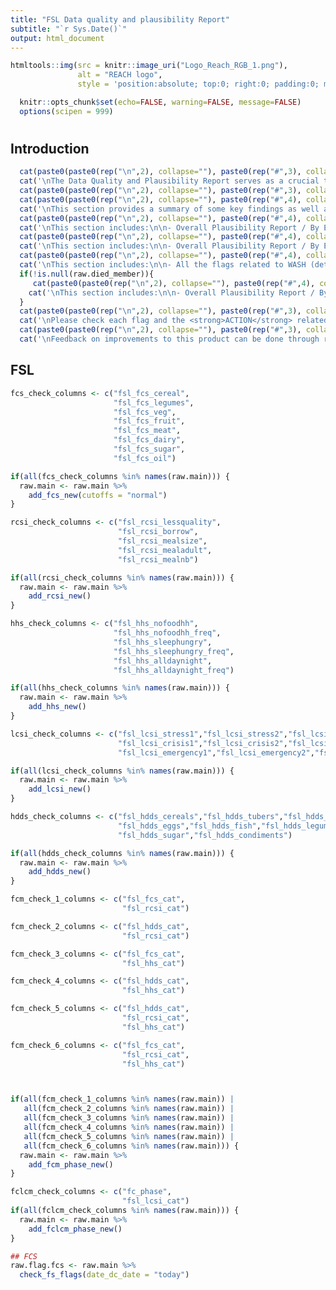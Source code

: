 ```yaml
---
title: "FSL Data quality and plausibility Report"
subtitle: "`r Sys.Date()`"
output: html_document
---
```


<style>
.tocify-subheader {
  font-size: 0.7em;
}
.tocify-item {
  font-size: 0.85em;
  padding-left: 25px;
  text-indent: 0;
}
</style>

```r
htmltools::img(src = knitr::image_uri("Logo_Reach_RGB_1.png"),
               alt = "REACH logo",
               style = 'position:absolute; top:0; right:0; padding:0; margin:20; width:250px')
```

```r
  knitr::opts_chunk$set(echo=FALSE, warning=FALSE, message=FALSE)
  options(scipen = 999)

```

# {.tabset .tabset-fade}

## Introduction

```r
  cat(paste0(paste0(rep("\n",2), collapse=""), paste0(rep("#",3), collapse=""), " ", "What is this tool?"))
  cat('\nThe Data Quality and Plausibility Report serves as a crucial tool for assessing the reliability and accuracy of the IPHRA data collection across different sectors such as Nutrition, Mortality, Water, Sanitation and Hygiene (WASH), Food Security, and Livelihoods. This comprehensive analysis is designed to identify and address potential issues within the data, ensuring that field teams are being informed on potential issues detected in the data collection.\n\nFor each of these sectors, the report provides a detailed examination of the datasets, employing a variety of metrics and methodologies to evaluate data quality and plausibility. This includes checks for completeness, consistency, and accuracy of the data collected. This report aims to uncover any discrepancies, outliers, or anomalies that may suggest data collection, entry errors, or underlying issues that could impact the integrity of the findings.</p>')
  cat(paste0(paste0(rep("\n",2), collapse=""), paste0(rep("#",3), collapse=""), " ", "What is in this tool?"))
  cat(paste0(paste0(rep("\n",2), collapse=""), paste0(rep("#",4), collapse=""), " ", "METADATA CHECK SECTION"))
  cat('\nThis section provides a summary of some key findings as well as some metadata checks such as the number of <strong>UUID duplicates</strong>, <strong>outliers in survey durations/soft duplicates</strong>, <strong> inconsistencies between loop rosters and the main datasets</strong>, and <strong> some age distribution plots</strong>.\n\nThis section includes as well a map that shows the geo locations of the assessed households. ')
  cat(paste0(paste0(rep("\n",2), collapse=""), paste0(rep("#",4), collapse=""), " ", "FSL SECTION"))
  cat('\nThis section includes:\n\n- Overall Plausibility Report / By Enumerator\n- All the flags related to Food Security and Livelihoods (details shown for each flag in the section)\n- Plots showing the distribution of the data.')
  cat(paste0(paste0(rep("\n",2), collapse=""), paste0(rep("#",4), collapse=""), " ", "MUAC/NUTRITION SECTION"))
  cat('\nThis section includes:\n\n- Overall Plausibility Report / By Enumerator\n- All the flags related to MUAC and Nutrition (details shown for each flag in the section)\n- Plots showing the distribution of the data.')
  cat(paste0(paste0(rep("\n",2), collapse=""), paste0(rep("#",4), collapse=""), " ", "WATER CONSUMPTION SECTION"))
  cat('\nThis section includes:\n\n- All the flags related to WASH (details shown for each flag in the section)')
  if(!is.null(raw.died_member)){
     cat(paste0(paste0(rep("\n",2), collapse=""), paste0(rep("#",4), collapse=""), " ", "MORTALITY SECTION"))
    cat('\nThis section includes:\n\n- Overall Plausibility Report / By Enumerator\n- All the flags related to MORTALITY (details shown for each flag in the section)\n- Plots showing the distribution of the data.')
  }
  cat(paste0(paste0(rep("\n",2), collapse=""), paste0(rep("#",3), collapse=""), " ", "What to do next?"))
  cat('\nPlease check each flag and the <strong>ACTION</strong> related to it and act accordingly.\n\nAnother output will be associated to this HTML, the Excel file of the flags that were fired and requires follow-up with the field team. Please check the README tab in the excel file. This file will again be generated with the full data during the cleaning of the dataset. So please do use this file during data collection and relate to it in the final one to be filled.')
  cat(paste0(paste0(rep("\n",2), collapse=""), paste0(rep("#",3), collapse=""), " ", "Feedback"))
  cat('\nFeedback on improvements to this product can be done through reaching out to:\n\n-abraham.azar@impact-initiatives.org \n\n -impact.geneva.phu@impact-initiatives.org')
```

## FSL {.tabset .tabset-fade}

```r
fcs_check_columns <- c("fsl_fcs_cereal",
                       "fsl_fcs_legumes",
                       "fsl_fcs_veg",
                       "fsl_fcs_fruit",
                       "fsl_fcs_meat",
                       "fsl_fcs_dairy",
                       "fsl_fcs_sugar",
                       "fsl_fcs_oil")

if(all(fcs_check_columns %in% names(raw.main))) {
  raw.main <- raw.main %>%
    add_fcs_new(cutoffs = "normal")
}

rcsi_check_columns <- c("fsl_rcsi_lessquality",
                        "fsl_rcsi_borrow",
                        "fsl_rcsi_mealsize",
                        "fsl_rcsi_mealadult",
                        "fsl_rcsi_mealnb")

if(all(rcsi_check_columns %in% names(raw.main))) {
  raw.main <- raw.main %>%
    add_rcsi_new()
}

hhs_check_columns <- c("fsl_hhs_nofoodhh",
                       "fsl_hhs_nofoodhh_freq",
                       "fsl_hhs_sleephungry",
                       "fsl_hhs_sleephungry_freq",
                       "fsl_hhs_alldaynight",
                       "fsl_hhs_alldaynight_freq")

if(all(hhs_check_columns %in% names(raw.main))) {
  raw.main <- raw.main %>%
    add_hhs_new()
}

lcsi_check_columns <- c("fsl_lcsi_stress1","fsl_lcsi_stress2","fsl_lcsi_stress3","fsl_lcsi_stress4",
                        "fsl_lcsi_crisis1","fsl_lcsi_crisis2","fsl_lcsi_crisis3",
                        "fsl_lcsi_emergency1","fsl_lcsi_emergency2","fsl_lcsi_emergency3")

if(all(lcsi_check_columns %in% names(raw.main))) {
  raw.main <- raw.main %>%
    add_lcsi_new()
}

hdds_check_columns <- c("fsl_hdds_cereals","fsl_hdds_tubers","fsl_hdds_veg","fsl_hdds_fruit","fsl_hdds_meat",
                        "fsl_hdds_eggs","fsl_hdds_fish","fsl_hdds_legumes","fsl_hdds_dairy","fsl_hdds_oil",
                        "fsl_hdds_sugar","fsl_hdds_condiments")

if(all(hdds_check_columns %in% names(raw.main))) {
  raw.main <- raw.main %>%
    add_hdds_new()
}

fcm_check_1_columns <- c("fsl_fcs_cat",
                         "fsl_rcsi_cat")

fcm_check_2_columns <- c("fsl_hdds_cat",
                         "fsl_rcsi_cat")

fcm_check_3_columns <- c("fsl_fcs_cat",
                         "fsl_hhs_cat")

fcm_check_4_columns <- c("fsl_hdds_cat",
                         "fsl_hhs_cat")

fcm_check_5_columns <- c("fsl_hdds_cat",
                         "fsl_rcsi_cat",
                         "fsl_hhs_cat")

fcm_check_6_columns <- c("fsl_fcs_cat",
                         "fsl_rcsi_cat",
                         "fsl_hhs_cat")



if(all(fcm_check_1_columns %in% names(raw.main)) |
   all(fcm_check_2_columns %in% names(raw.main)) |
   all(fcm_check_3_columns %in% names(raw.main)) |
   all(fcm_check_4_columns %in% names(raw.main)) |
   all(fcm_check_5_columns %in% names(raw.main)) |
   all(fcm_check_6_columns %in% names(raw.main))) {
  raw.main <- raw.main %>%
    add_fcm_phase_new()
}

fclcm_check_columns <- c("fc_phase",
                         "fsl_lcsi_cat")
if(all(fclcm_check_columns %in% names(raw.main))) {
  raw.main <- raw.main %>%
    add_fclcm_phase_new()
}

## FCS
raw.flag.fcs <- raw.main %>%
  check_fs_flags(date_dc_date = "today")
```

<!-- ```{r, include = FALSE} -->
<!-- overall_fsl_plaus <- openxlsx::read.xlsx("./../resources/overall_plaus.xlsx",fillMergedCells = TRUE, sheet = "FSL") %>% -->
<!--   distinct() -->
<!-- result <- create_fsl_quality_report_phu(raw.flag.fcs) -->
<!-- result_fsl_enum <- create_fsl_quality_report_phu(raw.flag.fcs, grouping = "enumerator") -->
<!-- result_pivot <- result %>% -->
<!--   mutate_all(., as.character) %>% -->
<!--   tidyr::pivot_longer(cols = everything(),names_to = "Criteria", -->
<!--                values_to = "Score") %>% -->
<!--   filter(stringr::str_starts(Criteria,"plaus_")) -->
<!-- bind <- data.frame(`Indicator Score` = c("plaus_fcs","plaus_fcs","plaus_fcs","plaus_fcs","plaus_fcs","plaus_fcs", -->
<!--                                          "plaus_fcs","plaus_fcs","plaus_fcs","plaus_fcs","plaus_fcs","plaus_fcs", -->
<!--                                          "plaus_rcsi","plaus_rcsi","plaus_rcsi","plaus_rcsi","plaus_rcsi", -->
<!--                                          "plaus_rcsi","plaus_rcsi","plaus_rcsi","plaus_rcsi","plaus_rcsi", -->
<!--                                          "plaus_hhs","plaus_hhs", -->
<!--                                          "plaus_lcsi","plaus_lcsi","plaus_lcsi","plaus_lcsi","plaus_lcsi", -->
<!--                                          "plaus_lcsi","plaus_lcsi","plaus_lcsi","plaus_lcsi","plaus_lcsi", -->
<!--                                          "plaus_other_fsl","plaus_other_fsl","plaus_other_fsl", -->
<!--                                          "plaus_other_fsl","plaus_other_fsl","plaus_other_fsl", -->
<!--                                          "plaus_other_fsl","plaus_other_fsl","plaus_other_fsl", -->
<!--                                          "plaus_other_fsl","plaus_other_fsl","plaus_other_fsl",NA,NA)) -->
<!-- overall_fsl_plaus_overall <- overall_fsl_plaus%>% -->
<!--   left_join(result_pivot, by = c("flag_name"="Criteria")) %>% -->
<!--   mutate_all(., ~ifelse(is.na(.),"NA",.)) %>% -->
<!--   cbind(bind)%>% -->
<!--   left_join(result_pivot %>% filter(Criteria %in% c("plaus_other_fsl", -->
<!--                                                     "plaus_lcsi", -->
<!--                                                     "plaus_hhs", -->
<!--                                                     "plaus_rcsi", -->
<!--                                                     "plaus_fcs")) %>% -->
<!--               rename(indscore = "Score"), by = c("Indicator.Score"="Criteria")) %>% -->
<!--   mutate(indscore = case_when(flag_name == "plaus_flag_severe_hhs"~paste0(indscore,"/10"), -->
<!--                               TRUE ~paste0(indscore,"/20"))) %>% -->
<!--   select(-Indicator.Score) -->
<!-- fsl <- flextable::flextable(overall_fsl_plaus_overall) -->


<!-- final_table <- create_table_fsl(fsl) -->

<!-- ``` -->

<!-- ### Data Quality FSL {.tabset .tabset-fade} -->

<!-- #### Plausbility {.tabset .tabset-fade} -->

<!-- ##### Overall -->

<!-- ```{r} -->
<!-- final_table -->
<!-- ``` -->

<!-- ```{r, results='asis'} -->
<!-- result_fsl_pivot <- result_fsl_enum %>% -->
<!--   mutate_all(., as.character) %>% -->
<!--   tidyr::pivot_longer(-enumerator,names_to = "Criteria", -->
<!--                values_to = "Score") %>% -->
<!--   filter(stringr::str_starts(Criteria,"plaus_")) -->
<!-- list_enum <- result_fsl_pivot$enumerator %>% unique -->
<!-- list_flex_enum <- list() -->
<!-- for (i in list_enum) { -->

<!--   cat(paste0(paste0(rep("\n",2), collapse=""), paste0(rep("#",5), collapse=""), " ", "<strong>",i,"</strong>")) -->
<!--   overall_fsl_plaus_enum <- overall_fsl_plaus %>% -->
<!--     left_join(result_fsl_pivot %>% filter(enumerator == i), by = c("flag_name"="Criteria"))%>% -->
<!--     mutate_all(., ~ifelse(is.na(.),"NA",.)) %>% -->
<!--     cbind(bind) %>% -->
<!--     select(-enumerator) %>% -->
<!--     left_join(result_fsl_pivot %>% -->
<!--                 filter(enumerator == i) %>% -->
<!--                 filter(Criteria %in% c("plaus_other_fsl", -->
<!--                                        "plaus_lcsi", -->
<!--                                        "plaus_hhs", -->
<!--                                        "plaus_rcsi", -->
<!--                                        "plaus_fcs")) %>% -->
<!--               rename(indscore = "Score"), by = c("Indicator.Score"="Criteria")) %>% -->
<!--     mutate(indscore = case_when(flag_name == "plaus_flag_severe_hhs"~paste0(indscore,"/10"), -->
<!--                               TRUE ~paste0(indscore,"/20"))) %>% -->
<!--     select(-c(Indicator.Score,enumerator)) -->

<!--   fsl_enum <- flextable::flextable(overall_fsl_plaus_enum) -->

<!--   final_table_fsl_enum <- create_table_fsl(fsl_enum) -->
<!--   subch(final_table_fsl_enum) -->
<!--   list_flex_enum <- append(list_flex_enum,final_table_fsl_enum) -->
<!-- } -->

<!-- ``` -->


<!-- ```{r, results='asis'} -->
<!-- flag_description <- readxl::read_excel("./../resources/flag_description.xlsx", sheet = "FSL") -->
<!-- flags_fsl_columns <- names(raw.flag.fcs)[stringr::str_starts(names(raw.flag.fcs),"flag_")] -->
<!-- overall_flag <- tibble() -->
<!-- for(flag in flags_fsl_columns) { -->

<!--   flag_overall <- raw.flag.fcs %>% -->
<!--     select(enumerator, !!rlang::sym(flag)) %>% -->
<!--     filter(!is.na(!!rlang::sym(flag))) %>% -->
<!--     mutate(flag := flag) %>% -->
<!--     group_by(flag) %>% -->
<!--     summarise(num_samples = n(), -->
<!--               flagged = sum(!!rlang::sym(flag))) %>% -->
<!--     mutate(percentage_flaggged = paste0(round((flagged/num_samples)*100,2),"%")) %>% -->
<!--     ungroup() -->
<!--   if(nrow(flag_overall)>0){ -->
<!--     overall_flag <- rbind(overall_flag,flag_overall) -->
<!--   } -->
<!-- } -->
<!-- add_to_html.title("Overall Flag Table") -->
<!-- subch(DT::datatable(overall_flag, -->
<!--                   extensions = 'Buttons', options = list( -->
<!--                     dom = 'Blfrtip', -->
<!--                     buttons = c('copy', 'csv', 'excel', 'pdf'), -->
<!--                     lengthMenu = list(c(50), -->
<!--                                       c('All')), -->
<!--                     paging = T))) -->

<!-- for(flag in flags_fsl_columns) { -->
<!--   flag_rational <- flag_description %>% -->
<!--     filter(flag_name %in% flag) %>% -->
<!--     pull(Rationale) -->
<!--   flag_action <- flag_description %>% -->
<!--     filter(flag_name %in% flag) %>% -->
<!--     pull(Action) -->
<!--   flag_by_enum <- raw.flag.fcs %>% -->
<!--     select(enumerator, !!rlang::sym(flag)) %>% -->
<!--     filter(!is.na(!!rlang::sym(flag))) %>% -->
<!--     mutate(flag := flag) %>% -->
<!--     group_by(flag,enumerator) %>% -->
<!--     summarise(num_samples = n(), -->
<!--               flagged = sum(!!rlang::sym(flag))) %>% -->
<!--     mutate(percentage_flagged = paste0(round((flagged/num_samples)*100,2),"%")) %>% -->
<!--     ungroup() %>% -->
<!--     select(-1) -->
<!--   if(nrow(flag_by_enum)>0){ -->
<!--     add_to_html.title(flag) -->
<!--     cat("\n") -->
<!--     cat(paste("<em><strong>Rational</strong>: ",flag_rational,"</em>\n")) -->
<!--     if(!is.null(flag_action)){ -->
<!--       cat("\n") -->
<!--       cat(paste("<em><strong>Action</strong>: ",flag_action,"</em>\n")) -->
<!--     } -->
<!--     subch(DT::datatable(flag_by_enum, -->
<!--                   extensions = 'Buttons', options = list( -->
<!--                     dom = 'Blfrtip', -->
<!--                     buttons = c('copy', 'csv', 'excel', 'pdf'), -->
<!--                     lengthMenu = list(c(50), -->
<!--                                       c('All')), -->
<!--                     paging = T))) -->
<!--   } -->
<!-- } -->

<!-- ``` -->


<!-- ```{r, results='asis'} -->
<!-- if(all(fcs_check_columns %in% names(raw.flag.fcs))) { -->
<!--   cat(paste0(paste0(rep("\n",2), collapse=""), paste0(rep("#",3), collapse=""), " ", "Plots {.tabset .tabset-fade}")) -->
<!--   cat(paste0(paste0(rep("\n",2), collapse=""), paste0(rep("#",4), collapse=""), " ", "FCS Ridge Overall Distribution Plot")) -->
<!--   (plot_ridge_distribution_phu(raw.flag.fcs, numeric_cols = c("fsl_fcs_cereal", "fsl_fcs_dairy", "fsl_fcs_veg", "fsl_fcs_fruit", "fsl_fcs_legumes", "fsl_fcs_sugar", "fsl_fcs_oil"), -->
<!--                          name_groups = "Food Groups", name_units = "Days")) -->
<!-- } -->
<!-- ``` -->


<!-- ```{r, results='asis'} -->
<!-- if(all(fcs_check_columns %in% names(raw.flag.fcs))) { -->
<!--     cat(paste0(paste0(rep("\n",2), collapse=""), paste0(rep("#",4), collapse=""), " ", "FCS Ridge by Enumerator Distribution Plot")) -->
<!--   (plot_ridge_distribution_phu(raw.flag.fcs, numeric_cols = c("fsl_fcs_cereal", "fsl_fcs_dairy", "fsl_fcs_veg", "fsl_fcs_fruit", "fsl_fcs_legumes", "fsl_fcs_sugar", "fsl_fcs_oil"), -->
<!--                          name_groups = "Food Groups", name_units = "Days", grouping = "enumerator")) -->
<!-- } -->
<!-- ``` -->

<!-- ```{r, results='asis'} -->
<!-- if(all(rcsi_check_columns %in% names(raw.flag.fcs))) { -->
<!--   cat(paste0(paste0(rep("\n",2), collapse=""), paste0(rep("#",4), collapse=""), " ", "RCSI Ridge Overall Distribution Plot")) -->
<!--   (plot_ridge_distribution_phu(raw.flag.fcs, numeric_cols = c("fsl_rcsi_lessquality", "fsl_rcsi_borrow", "fsl_rcsi_mealsize","fsl_rcsi_mealadult", "fsl_rcsi_mealnb"), -->
<!--                          name_groups = "Food Coping Strategy", name_units = "Days")) -->
<!-- } -->
<!-- ``` -->

<!-- #### RCSI Ridge by Enumerator Distribution Plot -->

<!-- ```{r, results='asis'} -->
<!-- if(all(rcsi_check_columns %in% names(raw.flag.fcs))) { -->
<!--   cat(paste0(paste0(rep("\n",2), collapse=""), paste0(rep("#",4), collapse=""), " ", "RCSI Ridge by Enumerator Distribution Plot")) -->
<!-- (plot_ridge_distribution_phu(raw.flag.fcs, numeric_cols = c("fsl_rcsi_lessquality", "fsl_rcsi_borrow", "fsl_rcsi_mealsize","fsl_rcsi_mealadult", "fsl_rcsi_mealnb"), -->
<!--                          name_groups = "Food Coping Strategy", name_units = "Days", grouping = "enumerator")) -->
<!-- } -->
<!-- ``` -->


<!-- ```{r} -->
<!-- if(all(fcs_check_columns %in% names(raw.flag.fcs)) & -->
<!--    all(rcsi_check_columns %in% names(raw.flag.fcs)) & -->
<!--    all(hhs_check_columns %in% names(raw.flag.fcs))) { -->
<!--   cat(paste0(paste0(rep("\n",2), collapse=""), paste0(rep("#",4), collapse=""), " ", "FCS/RCSI/HHS Correlation Plot")) -->
<!--   (plot_correlogram_phu(raw.flag.fcs, numeric_cols = c("fsl_fcs_score",  "fsl_rcsi_score",  "fsl_hhs_score"))) -->
<!-- } -->
<!-- ``` -->

